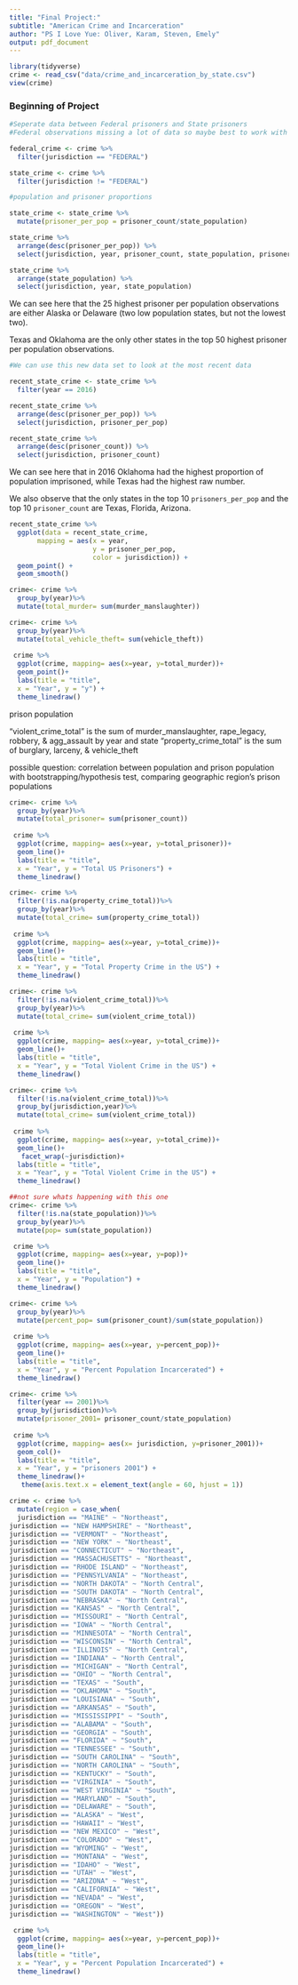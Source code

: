 ```yaml
---
title: "Final Project:"
subtitle: "American Crime and Incarceration"
author: "PS I Love Yue: Oliver, Karam, Steven, Emely"
output: pdf_document
---
```


```r
library(tidyverse)
crime <- read_csv("data/crime_and_incarceration_by_state.csv") 
view(crime)
```


### Beginning of Project

```r
#Seperate data between Federal prisoners and State prisoners
#Federal observations missing a lot of data so maybe best to work with state

federal_crime <- crime %>%
  filter(jurisdiction == "FEDERAL")

state_crime <- crime %>%
  filter(jurisdiction != "FEDERAL")
```


```r
#population and prisoner proportions

state_crime <- state_crime %>%
  mutate(prisoner_per_pop = prisoner_count/state_population)

state_crime %>%
  arrange(desc(prisoner_per_pop)) %>%
  select(jurisdiction, year, prisoner_count, state_population, prisoner_per_pop)

state_crime %>%
  arrange(state_population) %>%
  select(jurisdiction, year, state_population)

```
We can see here that the 25 highest prisoner per population observations 
are either Alaska or Delaware (two low population states, but not the lowest 
two).

Texas and Oklahoma are the only other states in the top 50 highest prisoner per 
population observations.


```r
#We can use this new data set to look at the most recent data

recent_state_crime <- state_crime %>%
  filter(year == 2016)

recent_state_crime %>%
  arrange(desc(prisoner_per_pop)) %>%
  select(jurisdiction, prisoner_per_pop)

recent_state_crime %>%
  arrange(desc(prisoner_count)) %>%
  select(jurisdiction, prisoner_count)


```
We can see here that in 2016 Oklahoma had the highest proportion of population 
imprisoned, while Texas had the highest raw number.

We also observe that the only states in the top 10 `prisoners_per_pop` and the 
top 10 `prisoner_count` are Texas, Florida, Arizona.

```r
recent_state_crime %>%
  ggplot(data = recent_state_crime, 
       mapping = aes(x = year,
                     y = prisoner_per_pop,
                     color = jurisdiction)) +
  geom_point() + 
  geom_smooth()
```




```r
crime<- crime %>%
  group_by(year)%>%
  mutate(total_murder= sum(murder_manslaughter))

crime<- crime %>%
  group_by(year)%>%
  mutate(total_vehicle_theft= sum(vehicle_theft))
  
 crime %>% 
  ggplot(crime, mapping= aes(x=year, y=total_murder))+
  geom_point()+
  labs(title = "title",
  x = "Year", y = "y") +
  theme_linedraw()
```
prison population

"violent_crime_total" is the sum of murder_manslaughter, rape_legacy, robbery, & agg_assault by year and state
"property_crime_total" is the sum of burglary, larceny, & vehicle_theft


possible question: correlation between population and prison population with bootstrapping/hypothesis test, comparing geographic region's prison populations 

```r
crime<- crime %>%
  group_by(year)%>%
  mutate(total_prisoner= sum(prisoner_count))
  
 crime %>% 
  ggplot(crime, mapping= aes(x=year, y=total_prisoner))+
  geom_line()+
  labs(title = "title",
  x = "Year", y = "Total US Prisoners") +
  theme_linedraw()
```

```r
crime<- crime %>%
  filter(!is.na(property_crime_total))%>%
  group_by(year)%>%
  mutate(total_crime= sum(property_crime_total))
  
 crime %>% 
  ggplot(crime, mapping= aes(x=year, y=total_crime))+
  geom_line()+
  labs(title = "title",
  x = "Year", y = "Total Property Crime in the US") +
  theme_linedraw()
```


```r
crime<- crime %>%
  filter(!is.na(violent_crime_total))%>%
  group_by(year)%>%
  mutate(total_crime= sum(violent_crime_total))
  
 crime %>% 
  ggplot(crime, mapping= aes(x=year, y=total_crime))+
  geom_line()+
  labs(title = "title",
  x = "Year", y = "Total Violent Crime in the US") +
  theme_linedraw()
```


```r
crime<- crime %>%
  filter(!is.na(violent_crime_total))%>%
  group_by(jurisdiction,year)%>%
  mutate(total_crime= sum(violent_crime_total))
  
 crime %>% 
  ggplot(crime, mapping= aes(x=year, y=total_crime))+
  geom_line()+
   facet_wrap(~jurisdiction)+
  labs(title = "title",
  x = "Year", y = "Total Violent Crime in the US") +
  theme_linedraw()
```

```r

##not sure whats happening with this one
crime<- crime %>%
  filter(!is.na(state_population))%>%
  group_by(year)%>%
  mutate(pop= sum(state_population))

 crime %>% 
  ggplot(crime, mapping= aes(x=year, y=pop))+
  geom_line()+
  labs(title = "title",
  x = "Year", y = "Population") +
  theme_linedraw()
```


```r
crime<- crime %>%
  group_by(year)%>%
  mutate(percent_pop= sum(prisoner_count)/sum(state_population))
  
 crime %>% 
  ggplot(crime, mapping= aes(x=year, y=percent_pop))+
  geom_line()+
  labs(title = "title",
  x = "Year", y = "Percent Population Incarcerated") +
  theme_linedraw()
```

```r
crime<- crime %>%
  filter(year == 2001)%>%
  group_by(jurisdiction)%>%
  mutate(prisoner_2001= prisoner_count/state_population)
  
 crime %>% 
  ggplot(crime, mapping= aes(x= jurisdiction, y=prisoner_2001))+
  geom_col()+
  labs(title = "title",
  x = "Year", y = "prisoners 2001") +
  theme_linedraw()+ 
   theme(axis.text.x = element_text(angle = 60, hjust = 1))
```

```r
crime <- crime %>% 
  mutate(region = case_when( 
  jurisdiction == "MAINE" ~ "Northeast",
jurisdiction == "NEW HAMPSHIRE" ~ "Northeast",
jurisdiction == "VERMONT" ~ "Northeast",
jurisdiction == "NEW YORK" ~ "Northeast",
jurisdiction == "CONNECTICUT" ~ "Northeast",
jurisdiction == "MASSACHUSETTS" ~ "Northeast",
jurisdiction == "RHODE ISLAND" ~ "Northeast",
jurisdiction == "PENNSYLVANIA" ~ "Northeast",
jurisdiction == "NORTH DAKOTA" ~ "North Central",
jurisdiction == "SOUTH DAKOTA" ~ "North Central",
jurisdiction == "NEBRASKA" ~ "North Central",
jurisdiction == "KANSAS" ~ "North Central",
jurisdiction == "MISSOURI" ~ "North Central",
jurisdiction == "IOWA" ~ "North Central",
jurisdiction == "MINNESOTA" ~ "North Central",
jurisdiction == "WISCONSIN" ~ "North Central",
jurisdiction == "ILLINOIS" ~ "North Central",
jurisdiction == "INDIANA" ~ "North Central",
jurisdiction == "MICHIGAN" ~ "North Central",
jurisdiction == "OHIO" ~ "North Central",
jurisdiction == "TEXAS" ~ "South",
jurisdiction == "OKLAHOMA" ~ "South",
jurisdiction == "LOUISIANA" ~ "South",
jurisdiction == "ARKANSAS" ~ "South",
jurisdiction == "MISSISSIPPI" ~ "South",
jurisdiction == "ALABAMA" ~ "South",
jurisdiction == "GEORGIA" ~ "South",
jurisdiction == "FLORIDA" ~ "South",
jurisdiction == "TENNESSEE" ~ "South",
jurisdiction == "SOUTH CAROLINA" ~ "South",
jurisdiction == "NORTH CAROLINA" ~ "South",
jurisdiction == "KENTUCKY" ~ "South",
jurisdiction == "VIRGINIA" ~ "South",
jurisdiction == "WEST VIRGINIA" ~ "South",
jurisdiction == "MARYLAND" ~ "South",
jurisdiction == "DELAWARE" ~ "South",
jurisdiction == "ALASKA" ~ "West",
jurisdiction == "HAWAII" ~ "West",
jurisdiction == "NEW MEXICO" ~ "West",
jurisdiction == "COLORADO" ~ "West",
jurisdiction == "WYOMING" ~ "West",
jurisdiction == "MONTANA" ~ "West",
jurisdiction == "IDAHO" ~ "West",
jurisdiction == "UTAH" ~ "West",
jurisdiction == "ARIZONA" ~ "West",
jurisdiction == "CALIFORNIA" ~ "West",
jurisdiction == "NEVADA" ~ "West",
jurisdiction == "OREGON" ~ "West",
jurisdiction == "WASHINGTON" ~ "West"))

 crime %>% 
  ggplot(crime, mapping= aes(x=year, y=percent_pop))+
  geom_line()+
  labs(title = "title",
  x = "Year", y = "Percent Population Incarcerated") +
  theme_linedraw()
```

